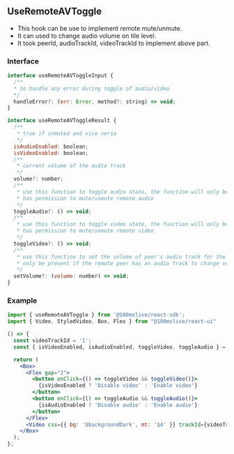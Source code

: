 
## UseRemoteAVToggle

- This hook can be use to implement remote mute/unmute.
- It can used to change audio volume on tile level.
- It took peerId, audioTrackId, videoTrackId to implement above part.

### Interface

```jsx
interface useRemoteAVToggleInput {
  /**
  * to handle any error during toggle of audio/video
  */
  handleError?: (err: Error, method?: string) => void;
}
```

```jsx
interface useRemoteAVToggleResult {
  /**
   * true if unmuted and vice versa
   */
  isAudioEnabled: boolean;
  isVideoEnabled: boolean;
  /**
   * current volume of the audio track
   */
  volume?: number;
  /**
   * use this function to toggle audio state, the function will only be present if the user
   * has permission to mute/unmute remote audio
   */
  toggleAudio?: () => void;
  /**
   * use this function to toggle video state, the function will only be present if the user
   * has permission to mute/unmute remote video
   */
  toggleVideo?: () => void;
  /**
   * use this function to set the volume of peer's audio track for the local user, the function will
   * only be present if the remote peer has an audio track to change volume for
   */
  setVolume?: (volume: number) => void;
}
```

### Example

<Story id="hooks-useremoteavtoggle--use-video-hook" />

```jsx
import { useRemoteAVToggle } from '@100mslive/react-sdk';
import { Video, StyledVideo, Box, Flex } from "@100mslive/react-ui"

() => {
  const videoTrackId = '1';
  const { isVideoEnabled, isAudioEnabled, toggleVideo, toggleAudio } = useRemoteAVToggle('1', videoTrackId);

  return (
    <Box>
      <Flex gap="2">
        <button onClick={() => toggleVideo && toggleVideo()}>
          {isVideoEnabled ? 'Disable video' : 'Enable video'}
        </button>
        <button onClick={() => toggleAudio && toggleAudio()}>
          {isAudioEnabled ? 'Disable audio' : 'Enable audio'}
        </button>
      </Flex>
      <Video css={{ bg: '$backgroundDark', mt: '$4' }} trackId={videoTrackId} />
    </Box>
  );
};
```
